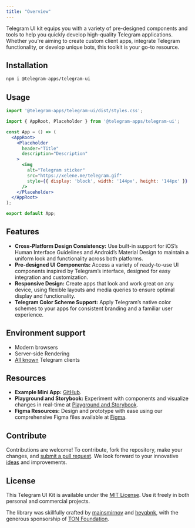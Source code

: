 ```yaml
---
title: "Overview"
---
```


Telegram UI kit equips you with a variety of pre-designed components and tools to help you quickly develop high-quality Telegram applications. Whether you're aiming to create custom client apps, integrate Telegram functionality, or develop unique bots, this toolkit is your go-to resource.

## Installation

```sh icon="npm"
npm i @telegram-apps/telegram-ui
```

## Usage

```jsx
import '@telegram-apps/telegram-ui/dist/styles.css';

import { AppRoot, Placeholder } from '@telegram-apps/telegram-ui';

const App = () => (
  <AppRoot>
    <Placeholder
      header="Title"
      description="Description"
    >
      <img
        alt="Telegram sticker"
        src="https://xelene.me/telegram.gif"
        style={{ display: 'block', width: '144px', height: '144px' }}
      />
    </Placeholder>
  </AppRoot>
);

export default App;
```

## Features

- **Cross-Platform Design Consistency:** Use built-in support for iOS’s Human Interface Guidelines and Android’s Material Design to maintain a uniform look and functionality across both platforms.
- **Pre-designed UI Components:** Access a variety of ready-to-use UI components inspired by Telegram’s interface, designed for easy integration and customization.
- **Responsive Design:** Create apps that look and work great on any device, using flexible layouts and media queries to ensure optimal display and functionality.
- **Telegram Color Scheme Support:** Apply Telegram’s native color schemes to your apps for consistent branding and a familiar user experience.

## Environment support

- Modern browsers
- Server-side Rendering
- [All known](https://telegram.org/apps) Telegram clients

## Resources

- **Example Mini App:** [GitHub](https://github.com/Telegram-Mini-Apps/TGUI-Example).
- **Playground and Storybook:** Experiment with components and visualize changes in real-time at [Playground and Storybook](https://tgui.xelene.me/).
- **Figma Resources:** Design and prototype with ease using our comprehensive Figma files available at [Figma](https://figma.com/community/file/1348989725141777736/).

## Contribute

Contributions are welcome! To contribute, fork the repository, make your changes, and [submit a pull request](https://github.com/Telegram-Mini-Apps/TelegramUI/pulls). We look forward to your innovative [ideas](https://github.com/Telegram-Mini-Apps/TelegramUI/pulls) and improvements.

## License
This Telegram UI Kit is available under the [MIT License](https://opensource.org/license/mit). Use it freely in both personal and commercial projects.

The library was skillfully crafted by [mainsmirnov](https://github.com/mainsmirnov) and [heyqbnk](https://github.com/heyqbnk), with the generous sponsorship of [TON Foundation](https://github.com/ton-society/grants-and-bounties/issues/364).
